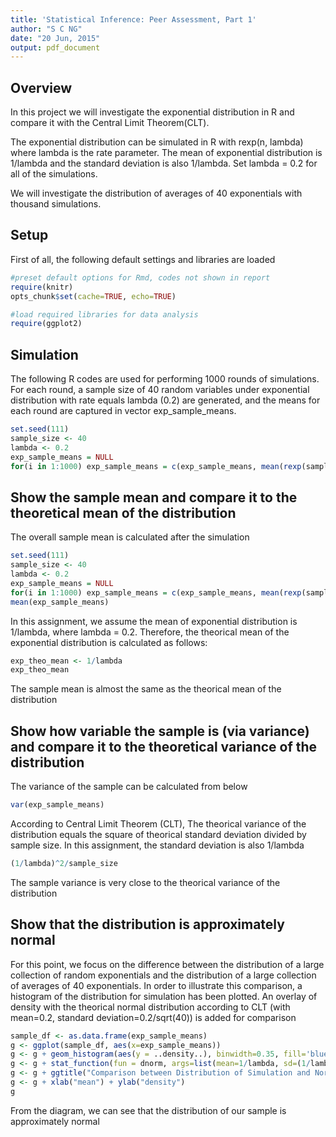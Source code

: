 ```yaml
---
title: 'Statistical Inference: Peer Assessment, Part 1'
author: "S C NG"
date: "20 Jun, 2015"
output: pdf_document
---
```


## Overview
In this project we will investigate the exponential distribution in R and compare it with the Central Limit Theorem(CLT). 

The exponential distribution can be simulated in R with rexp(n, lambda) where lambda is the rate parameter. The mean of exponential distribution is 1/lambda and the standard deviation is also 1/lambda. Set lambda = 0.2 for all of the simulations. 

We will investigate the distribution of averages of 40 exponentials with thousand simulations.

## Setup
First of all, the following default settings and libraries are loaded
```r
#preset default options for Rmd, codes not shown in report
require(knitr)
opts_chunk$set(cache=TRUE, echo=TRUE)

#load required libraries for data analysis
require(ggplot2)
```

## Simulation
The following R codes are used for performing 1000 rounds of simulations. For each round, a sample size of 40 random variables under exponential distribution with rate equals lambda (0.2) are generated, and the means for each round are captured in vector exp_sample_means. 
```r
set.seed(111)
sample_size <- 40
lambda <- 0.2
exp_sample_means = NULL
for(i in 1:1000) exp_sample_means = c(exp_sample_means, mean(rexp(sample_size, rate=lambda)))
```

## Show the sample mean and compare it to the theoretical mean of the distribution
The overall sample mean is calculated after the simulation
```r
set.seed(111)
sample_size <- 40
lambda <- 0.2
exp_sample_means = NULL
for(i in 1:1000) exp_sample_means = c(exp_sample_means, mean(rexp(sample_size, rate=lambda)))
mean(exp_sample_means)
```
In this assignment, we assume the mean of exponential distribution is 1/lambda, where lambda = 0.2. Therefore, the theorical mean of the exponential distribution is calculated as follows:
```r
exp_theo_mean <- 1/lambda
exp_theo_mean
```
The sample mean is almost the same as the theorical mean of the distribution

## Show how variable the sample is (via variance) and compare it to the theoretical variance of the distribution
The variance of the sample can be calculated from below
```r
var(exp_sample_means)
```
According to Central Limit Theorem (CLT), The theorical variance of the distribution equals the square of theorical standard deviation divided by sample size. In this assignment, the standard deviation is also 1/lambda 
```r
(1/lambda)^2/sample_size
```
The sample variance is very close to the theorical variance of the distribution

## Show that the distribution is approximately normal
For this point, we focus on the difference between the distribution of a large collection of random exponentials and the distribution of a large collection of averages of 40 exponentials. In order to illustrate this comparison, a histogram of the distribution for simulation has been plotted. An overlay of density with the theorical normal distribution according to CLT (with mean=0.2, standard deviation=0.2/sqrt(40)) is added for comparison
```r
sample_df <- as.data.frame(exp_sample_means)
g <- ggplot(sample_df, aes(x=exp_sample_means))
g <- g + geom_histogram(aes(y = ..density..), binwidth=0.35, fill='blue', color='white')
g <- g + stat_function(fun = dnorm, args=list(mean=1/lambda, sd=(1/lambda)/sqrt(sample_size)), bin_width=0.5, color='red')
g <- g + ggtitle("Comparison between Distribution of Simulation and Normal Distribution")
g <- g + xlab("mean") + ylab("density")
g
```
From the diagram, we can see that the distribution of our sample is approximately normal

